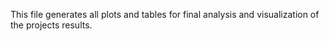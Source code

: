 This file generates all plots and tables for final analysis and visualization 
of the projects results.

```r

```

```r

```
